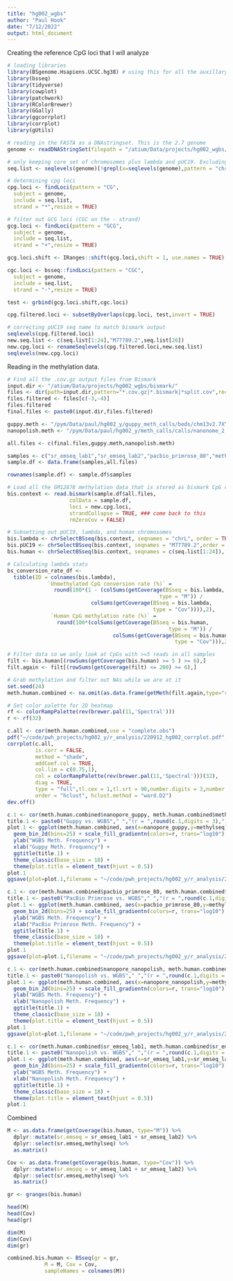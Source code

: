```yaml
---
title: "hg002_wgbs"
author: "Paul Hook"
date: "7/12/2022"
output: html_document
---
```


Creating the reference CpG loci that I will analyze
```r
# loading libraries
library(BSgenome.Hsapiens.UCSC.hg38) # using this for all the auxillary libraries it loads
library(bsseq)
library(tidyverse)
library(cowplot)
library(patchwork)
library(RColorBrewer)
library(GGally)
library(ggcorrplot)
library(corrplot)
library(gUtils)

# reading in the FASTA as a DNAstringset. This is the 2.7 genome
genome <- readDNAStringSet(filepath = "/atium/Data/projects/hg002_wgbs/reference/bowtie2_combined/methylation_reference.fa")

# only keeping core set of chromosomes plus lambda and pUC19. Excluding ChrY since this is an XX cell line
seq.list <- seqlevels(genome)[!grepl(x=seqlevels(genome),pattern = "chrM",ignore.case = TRUE,)]

# determining cpg loci
cpg.loci <- findLoci(pattern = "CG",
  subject = genome,
  include = seq.list,
  strand = "*",resize = TRUE)

# filter out GCG loci (CGC on the - strand)
gcg.loci <- findLoci(pattern = "GCG",
  subject = genome,
  include = seq.list,
  strand = "+",resize = TRUE)

gcg.loci.shift <- IRanges::shift(gcg.loci,shift = 1, use.names = TRUE)

cgc.loci <- bsseq::findLoci(pattern = "CGC",
  subject = genome,
  include = seq.list,
  strand = "-",resize = TRUE)

test <- grbind(gcg.loci.shift,cgc.loci)

cpg.filtered.loci <- subsetByOverlaps(cpg.loci, test,invert = TRUE)

# correcting pUC19 seq name to match bismark output
seqlevels(cpg.filtered.loci)
new.seq.list <- c(seq.list[1:24],"M77789.2",seq.list[26])
new.cpg.loci <- renameSeqlevels(cpg.filtered.loci,new.seq.list)
seqlevels(new.cpg.loci)
```

Reading in the methylation data.
```r
# Find all the .cov.gz output files from Bismark
input.dir <- "/atium/Data/projects/hg002_wgbs/bismark/"
files <- dir(path=input.dir,pattern="*.cov.gz|*.bismark|*split.cov",recursive = TRUE)
files.filtered <- files[c(-3,-4)]
files.filtered
final.files <- paste0(input.dir,files.filtered)

guppy.meth <- "/pym/Data/paul/hg002_y/guppy_meth_calls/beds/chm13v2.7XY_HG002_UL_80_guppy.bismark"
nanopolish.meth <- "/pym/Data/paul/hg002_y/meth_calls/calls/nanonome_2.7/processed/hg002_cpg_filtered_meth.freq"

all.files <- c(final.files,guppy.meth,nanopolish.meth)

samples <- c("sr_emseq_lab1","sr_emseq_lab2","pacbio_primrose_80","methylseq","nanopore_guppy","nanopore_nanopolish")
sample.df <- data.frame(samples,all.files)

rownames(sample.df) <- sample.df$samples

# Load all the GM12878 methylation data that is stored as bismark CpG context files
bis.context <- read.bismark(sample.df$all.files,
                    colData = sample.df,
                    loci = new.cpg.loci,
                    strandCollapse = TRUE, ### come back to this
                    rmZeroCov = FALSE)

# Subsetting out pUC19, lambda, and human chromosomes
bis.lambda <- chrSelectBSseq(bis.context, seqnames = "chrL", order = TRUE)
bis.pUC19 <- chrSelectBSseq(bis.context, seqnames = "M77789.2",order = TRUE)
bis.human <- chrSelectBSseq(bis.context, seqnames = c(seq.list[1:24]), order = TRUE)
```

```r
# Calculating lambda stats
bs_conversion_rate_df <-
  tibble(ID = colnames(bis.lambda),
             `Unmethylated CpG conversion rate (%)` =
               round(100*(1 - (colSums(getCoverage(BSseq = bis.lambda,
                                                 type = "M")) /
                           colSums(getCoverage(BSseq = bis.lambda,
                                               type = "Cov")))),2),
              `Human CpG methylation rate (%)` =
                round(100*(colSums(getCoverage(BSseq = bis.human,
                                                    type = "M")) /
                                  colSums(getCoverage(BSseq = bis.human,
                                                      type = "Cov"))),2))
```

```r
# Filter data so we only look at CpGs with >=5 reads in all samples
filt <- bis.human[(rowSums(getCoverage(bis.human) >= 5 ) >= 6),]
filt.again <- filt[(rowSums(getCoverage(filt) <= 200) >= 6),]

# Grab methylation and filter out NAs while we are at it 
set.seed(24)
meth.human.combined <- na.omit(as.data.frame(getMeth(filt.again,type="raw",what = "perBase")))

# Set color palette for 2D heatmap
rf <- colorRampPalette(rev(brewer.pal(11,'Spectral')))
r <- rf(32)

c.all <- cor(meth.human.combined,use = "complete.obs")
pdf("~/code/pwh_projects/hg002_y/r_analysis/220912_hg002_corrplot.pdf",width = 7, height = 7,family = "Helvetica")
corrplot(c.all,
         is.corr = FALSE,
         method = "shade",
         addCoef.col = TRUE,
         col.lim = c(0.75,1),
         col = colorRampPalette(rev(brewer.pal(11,'Spectral')))(32),
         diag = TRUE,
         type = "full",tl.cex = 1,tl.srt = 90,number.digits = 3,number.font = 1,tl.col = "black",tl.offset = 0.5,
         order = "hclust", hclust.method = "ward.D2")
dev.off()

c.1 <- cor(meth.human.combined$nanopore_guppy, meth.human.combined$methylseq)
title.1 <- paste0("Guppy vs. WGBS"," ","(r = ",round(c.1,digits = 3),")")
plot.1 <- ggplot(meth.human.combined, aes(x=nanopore_guppy,y=methylseq)) +
  geom_bin_2d(bins=25) + scale_fill_gradientn(colors=r, trans="log10") +
  ylab("WGBS Meth. Frequency") +
  xlab("Guppy Meth. Frequency") +
  ggtitle(title.1) + 
  theme_classic(base_size = 18) +
  theme(plot.title = element_text(hjust = 0.5))
plot.1
ggsave(plot=plot.1,filename = "~/code/pwh_projects/hg002_y/r_analysis/220912_guppy_wgbs.pdf",height = 6, width = 7,units = "in")

c.1 <- cor(meth.human.combined$pacbio_primrose_80, meth.human.combined$methylseq)
title.1 <- paste0("PacBio Primrose vs. WGBS"," ","(r = ",round(c.1,digits = 3),")")
plot.1 <- ggplot(meth.human.combined, aes(x=pacbio_primrose_80,y=methylseq)) +
  geom_bin_2d(bins=25) + scale_fill_gradientn(colors=r, trans="log10") +
  ylab("WGBS Meth. Frequency") +
  xlab("PacBio Primrose Meth. Frequency") +
  ggtitle(title.1) + 
  theme_classic(base_size = 18) +
  theme(plot.title = element_text(hjust = 0.5))
plot.1
ggsave(plot=plot.1,filename = "~/code/pwh_projects/hg002_y/r_analysis/220912_primrose_wgbs.pdf",height = 6, width = 7,units = "in")

c.1 <- cor(meth.human.combined$nanopore_nanopolish, meth.human.combined$methylseq)
title.1 <- paste0("Nanopolish vs. WGBS"," ","(r = ",round(c.1,digits = 3),")")
plot.1 <- ggplot(meth.human.combined, aes(x=nanopore_nanopolish,y=methylseq)) +
  geom_bin_2d(bins=25) + scale_fill_gradientn(colors=r, trans="log10") +
  ylab("WGBS Meth. Frequency") +
  xlab("Nanopolish Meth. Frequency") +
  ggtitle(title.1) + 
  theme_classic(base_size = 18) +
  theme(plot.title = element_text(hjust = 0.5))
plot.1
ggsave(plot=plot.1,filename = "~/code/pwh_projects/hg002_y/r_analysis/220912_nanopolish_wgbs.pdf",height = 6, width = 7,units = "in")

c.1 <- cor(meth.human.combined$sr_emseq_lab1, meth.human.combined$sr_emseq_lab2)
title.1 <- paste0("Nanopolish vs. WGBS"," ","(r = ",round(c.1,digits = 3),")")
plot.1 <- ggplot(meth.human.combined, aes(x=sr_emseq_lab1,y=sr_emseq_lab2)) +
  geom_bin_2d(bins=25) + scale_fill_gradientn(colors=r, trans="log10") +
  ylab("WGBS Meth. Frequency") +
  xlab("Nanopolish Meth. Frequency") +
  ggtitle(title.1) + 
  theme_classic(base_size = 18) +
  theme(plot.title = element_text(hjust = 0.5))
plot.1
```

Combined
```r
M <- as.data.frame(getCoverage(bis.human, type="M")) %>%
  dplyr::mutate(sr.emseq = sr_emseq_lab1 + sr_emseq_lab2) %>%
  dplyr::select(sr.emseq,methylseq) %>%
  as.matrix()

Cov <- as.data.frame(getCoverage(bis.human, type="Cov")) %>%
  dplyr::mutate(sr.emseq = sr_emseq_lab1 + sr_emseq_lab2) %>%
  dplyr::select(sr.emseq,methylseq) %>%
  as.matrix()

gr <- granges(bis.human)

head(M)
head(Cov)
head(gr)

dim(M)
dim(Cov)
dim(gr)

combined.bis.human <- BSseq(gr = gr,
            M = M, Cov = Cov, 
            sampleNames = colnames(M))

```